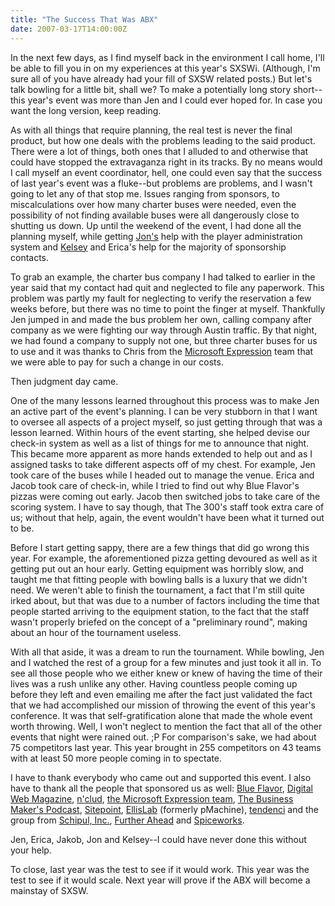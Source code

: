 ```yaml
---
title: "The Success That Was ABX"
date: 2007-03-17T14:00:00Z
---
```


In the next few days, as I find myself back in the environment I call home, I'll be able to fill you in on my experiences at this year's SXSWi. (Although, I'm sure all of you have already had your fill of SXSW related posts.) But let's talk bowling for a little bit, shall we? To make a potentially long story short--this year's event was more than Jen and I could ever hoped for. In case you want the long version, keep reading.

As with all things that require planning, the real test is never the final product, but how one deals with the problems leading to the said product. There were a lot of things, both ones that I alluded to and otherwise that could have stopped the extravaganza right in its tracks. By no means would I call myself an event coordinator, hell, one could even say that the success of last year's event was a fluke--but problems are problems, and I wasn't going to let any of that stop me. Issues ranging from sponsors, to miscalculations over how many charter buses were needed, even the possibility of not finding available buses were all dangerously close to shutting us down. Up until the weekend of the event, I had done all the planning myself, while getting [Jon's][1] help with the player administration system and [Kelsey][2] and Erica's help for the majority of sponsorship contacts.

To grab an example, the charter bus company I had talked to earlier in the year said that my contact had quit and neglected to file any paperwork. This problem was partly my fault for neglecting to verify the reservation a few weeks before, but there was no time to point the finger at myself. Thankfully Jen jumped in and made the bus problem her own, calling company after company as we were fighting our way through Austin traffic. By that night, we had found a company to supply not one, but three charter buses for us to use and it was thanks to Chris from the [Microsoft Expression][3] team that we were able to pay for such a change in our costs.

Then judgment day came.

One of the many lessons learned throughout this process was to make Jen an active part of the event's planning. I can be very stubborn in that I want to oversee all aspects of a project myself, so just getting through that was a lesson learned. Within hours of the event starting, she helped devise our check-in system as well as a list of things for me to announce that night. This became more apparent as more hands extended to help out and as I assigned tasks to take different aspects off of my chest. For example, Jen took care of the buses while I headed out to manage the venue. Erica and Jacob took care of check-in, while I tried to find out why Blue Flavor's pizzas were coming out early. Jacob then switched jobs to take care of the scoring system. I have to say though, that The 300's staff took extra care of us; without that help, again, the event wouldn't have been what it turned out to be.

Before I start getting sappy, there are a few things that did go wrong this year. For example, the aforementioned pizza getting devoured as well as it getting put out an hour early. Getting equipment was horribly slow, and taught me that fitting people with bowling balls is a luxury that we didn't need. We weren't able to finish the tournament, a fact that I'm still quite irked about, but that was due to a number of factors including the time that people started arriving to the equipment station, to the fact that the staff wasn't properly briefed on the concept of a "preliminary round", making about an hour of the tournament useless.

With all that aside, it was a dream to run the tournament. While bowling, Jen and I watched the rest of a group for a few minutes and just took it all in. To see all those people who we either knew or knew of having the time of their lives was a rush unlike any other. Having countless people coming up before they left and even emailing me after the fact just validated the fact that we had accomplished our mission of throwing the event of this year's conference. It was that self-gratification alone that made the whole event worth throwing. Well, I won't neglect to mention the fact that all of the other events that night were rained out. ;P For comparison's sake, we had about 75 competitors last year. This year brought in 255 competitors on 43 teams with at least 50 more people coming in to spectate.

I have to thank everybody who came out and supported this event. I also have to thank all the people that sponsored us as well: [Blue Flavor][4], [Digital Web Magazine][5], [n'clud][6], [the Microsoft Expression team][3], [The Business Maker's Podcast][7], [Sitepoint][8], [EllisLab][9] (formerly pMachine), [tendenci][10] and the group from [Schipul, Inc.][11], [Further Ahead][12] and [Spiceworks][13].

Jen, Erica, Jakob, Jon and Kelsey--I could have never done this without your help.

To close, last year was the test to see if it would work. This year was the test to see if it would scale. Next year will prove if the ABX will become a mainstay of SXSW.

[1]: http://snook.ca/jonathan/
[2]: http://themoleskin.com/
[3]: http://www.microsoft.com/products/expression/en/default.mspx
[4]: http://blueflavor.com/
[5]: http://digital-web.com/
[6]: http://nclud.com/
[7]: http://www.thebusinessmakers.com/
[8]: http://sitepoint.com/
[9]: http://ellislab.com/
[10]: http://tendenci.com/
[11]: http://www.schipul.com/
[12]: http://furtherahead.com/
[13]: http://spiceworks.com/
